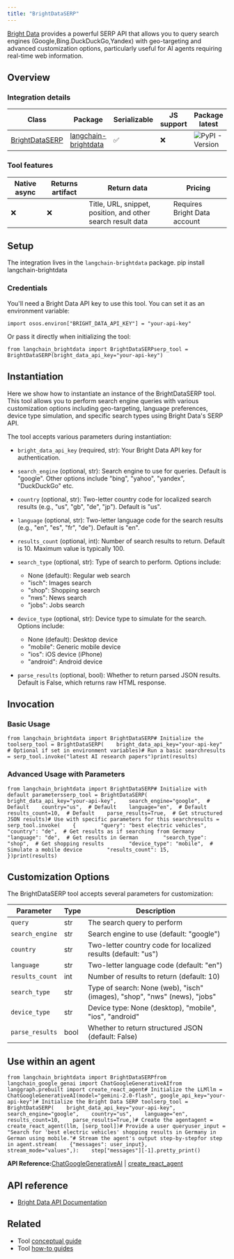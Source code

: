 ```yaml
---
title: "BrightDataSERP"
---
```


[Bright Data](https://brightdata.com/) provides a powerful SERP API that allows you to query search engines (Google,Bing.DuckDuckGo,Yandex) with geo-targeting and advanced customization options, particularly useful for AI agents requiring real-time web information.

## Overview

### Integration details

| Class                                                            | Package                                                                | Serializable | JS support | Package latest                                                                                 |
| ---------------------------------------------------------------- | ---------------------------------------------------------------------- | ------------ | ---------- | ---------------------------------------------------------------------------------------------- |
| [BrightDataSERP](https://pypi.org/project/langchain-brightdata/) | [langchain-brightdata](https://pypi.org/project/langchain-brightdata/) | ✅            | ❌          | ![PyPI - Version](/images/oss/integrations/tools/brightdata_serp/pypi/v/langchain-brightdata) |

### Tool features

| Native async | Returns artifact | Return data                                                 | Pricing                      |
| ------------ | ---------------- | ----------------------------------------------------------- | ---------------------------- |
| ❌            | ❌                | Title, URL, snippet, position, and other search result data | Requires Bright Data account |

## Setup

The integration lives in the `langchain-brightdata` package. pip install langchain-brightdata

### Credentials

You'll need a Bright Data API key to use this tool. You can set it as an environment variable:

```
import osos.environ["BRIGHT_DATA_API_KEY"] = "your-api-key"
```

Or pass it directly when initializing the tool:

```
from langchain_brightdata import BrightDataSERPserp_tool = BrightDataSERP(bright_data_api_key="your-api-key")
```

## Instantiation

Here we show how to instantiate an instance of the BrightDataSERP tool. This tool allows you to perform search engine queries with various customization options including geo-targeting, language preferences, device type simulation, and specific search types using Bright Data's SERP API.

The tool accepts various parameters during instantiation:

* `bright_data_api_key` (required, str): Your Bright Data API key for authentication.

* `search_engine` (optional, str): Search engine to use for queries. Default is "google". Other options include "bing", "yahoo", "yandex", "DuckDuckGo" etc.

* `country` (optional, str): Two-letter country code for localized search results (e.g., "us", "gb", "de", "jp"). Default is "us".

* `language` (optional, str): Two-letter language code for the search results (e.g., "en", "es", "fr", "de"). Default is "en".

* `results_count` (optional, int): Number of search results to return. Default is 10. Maximum value is typically 100.

* `search_type` (optional, str): Type of search to perform. Options include:

  * None (default): Regular web search
  * "isch": Images search
  * "shop": Shopping search
  * "nws": News search
  * "jobs": Jobs search

* `device_type` (optional, str): Device type to simulate for the search. Options include:

  * None (default): Desktop device
  * "mobile": Generic mobile device
  * "ios": iOS device (iPhone)
  * "android": Android device

* `parse_results` (optional, bool): Whether to return parsed JSON results. Default is False, which returns raw HTML response.

## Invocation

### Basic Usage

```
from langchain_brightdata import BrightDataSERP# Initialize the toolserp_tool = BrightDataSERP(    bright_data_api_key="your-api-key"  # Optional if set in environment variables)# Run a basic searchresults = serp_tool.invoke("latest AI research papers")print(results)
```

### Advanced Usage with Parameters

```
from langchain_brightdata import BrightDataSERP# Initialize with default parametersserp_tool = BrightDataSERP(    bright_data_api_key="your-api-key",    search_engine="google",  # Default    country="us",  # Default    language="en",  # Default    results_count=10,  # Default    parse_results=True,  # Get structured JSON results)# Use with specific parameters for this searchresults = serp_tool.invoke(    {        "query": "best electric vehicles",        "country": "de",  # Get results as if searching from Germany        "language": "de",  # Get results in German        "search_type": "shop",  # Get shopping results        "device_type": "mobile",  # Simulate a mobile device        "results_count": 15,    })print(results)
```

## Customization Options

The BrightDataSERP tool accepts several parameters for customization:

| Parameter       | Type | Description                                                               |
| --------------- | ---- | ------------------------------------------------------------------------- |
| `query`         | str  | The search query to perform                                               |
| `search_engine` | str  | Search engine to use (default: "google")                                  |
| `country`       | str  | Two-letter country code for localized results (default: "us")             |
| `language`      | str  | Two-letter language code (default: "en")                                  |
| `results_count` | int  | Number of results to return (default: 10)                                 |
| `search_type`   | str  | Type of search: None (web), "isch" (images), "shop", "nws" (news), "jobs" |
| `device_type`   | str  | Device type: None (desktop), "mobile", "ios", "android"                   |
| `parse_results` | bool | Whether to return structured JSON (default: False)                        |

## Use within an agent

```
from langchain_brightdata import BrightDataSERPfrom langchain_google_genai import ChatGoogleGenerativeAIfrom langgraph.prebuilt import create_react_agent# Initialize the LLMllm = ChatGoogleGenerativeAI(model="gemini-2.0-flash", google_api_key="your-api-key")# Initialize the Bright Data SERP toolserp_tool = BrightDataSERP(    bright_data_api_key="your-api-key",    search_engine="google",    country="us",    language="en",    results_count=10,    parse_results=True,)# Create the agentagent = create_react_agent(llm, [serp_tool])# Provide a user queryuser_input = "Search for 'best electric vehicles' shopping results in Germany in German using mobile."# Stream the agent's output step-by-stepfor step in agent.stream(    {"messages": user_input},    stream_mode="values",):    step["messages"][-1].pretty_print()
```

**API Reference:**[ChatGoogleGenerativeAI](https://python.langchain.com/api_reference/google_genai/chat_models/langchain_google_genai.chat_models.ChatGoogleGenerativeAI.html) | [create\_react\_agent](https://langchain-ai.github.io/langgraph/reference/prebuilt/#langgraph.prebuilt.chat_agent_executor.create_react_agent)

## API reference

* [Bright Data API Documentation](https://docs.brightdata.com/scraping-automation/serp-api/introduction)

## Related

* Tool [conceptual guide](/oss/concepts/tools)
* Tool [how-to guides](/oss/how_to/#tools)
